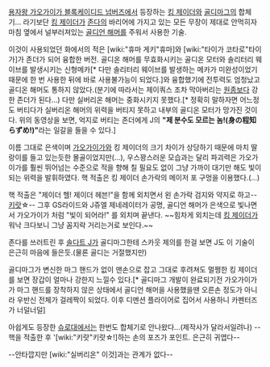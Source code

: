 {{{#!html
<iframe width="500" height="375" src="//www.youtube.com/embed/ZG4gOsXGTDE?rel=0" frameborder="0" allowfullscreen></iframe>
}}}

[[용자왕 가오가이가 블록케이디드 넘버즈]]에서 등장하는 [[킹 제이더]]와 [[골디마그]]의 합체기... 라기보단 [[킹 제이더]]가 [[존다]]의 바리어에 가지고 있는 모든 무장이 제대로 안먹히자 마침 옆에서 널부러져있는 [[골디언 해머]]를 주워서 사용한 기술.

이것이 사용되었던 화에서의 적은 [wiki:"휴마 게키"휴마]와 [wiki:"타이가 코타로"타이가]가 존더가 되어 융합한 버전. 골디온 해머를 무효화시키는 골디온 모터와 솔리터리 웨이브를 발생시키는 신형메카[* 다만 솔리터리 웨이브를 발생하는 메카가 미완성이었기 때문에 한 번 사용한 뒤에 바로 사용불가능이 되었다.]와 융합했기에 전투력도 엄청났고 골디온 해머도 통하지 않았다.(분기에 따라서는 제이쿼스 조차 막아버리는 [[원종]]보다 강한 존더가 된다...) 다만 실버리온 해머는 중화시키지 못했다.[* 정확히 말하자면 어느정도 버티다가 실버리온 해머의 위력을 버티지 못하고 내부의 골디온 모터가 망가진 것이다. 위의 동영상을 보면, 억지로 버티는 존더에게 J의 '''"제 분수도 모르는 놈!(身の程知らずめ!)"'''라는 일갈을 들을 수 있다.]

이름 그대로 은색이며 [[가오가이가]]와 킹 제이더의 크기 차이가 상당하기 때문에 마치 딸랑이를 들고 있는듯한 몰골이었지만(…), 우스꽝스러운 모습과는 달리 파괴력은 가오가이가를 훨씬 뛰어넘는 수준으로 적을 향해 칠 필요도 없이 그냥 가까이 대기만 해도 빛이 되는 위력을 발휘하였다. 핵 적출은 킹 제이더 손가락의 메이저 포 구멍을 이용했다.(…) 

핵 적출은 "제이더 헬! 제이더 헤븐!"을 함께 외치면서 왼 손가락 검지와 약지로 하고--[[키랏]]☆-- 그후 GS라이드와 J쥬엘 제네레이터가 공명, 골디언 해머가 은색으로 빛나면서 가오가이가 처럼 "빛이 되어라!" 를 외치며 끝낸다. ~~힘차게 외치는데 [[킹 제이더]]가 워낙 크다보니 그냥 꼼지락 거리는거로 보인다.~~

존다를 쓰러트린 후 [[솔다트 J]]가 골디마그한테 스카웃 제의를 한걸 보면 J도 이 기술이 은근히 마음에 들은듯.(물론 골디는 거절했지만)

골디마그가 변신한 마그 핸드가 없이 맨손으로 잡고 그대로 후려쳐도 멀쩡한 킹 제이더를 보면 장갑이 얼마나 강한지 느낄수 있다.[* 골디마그 개발이 완료되기전 가오가이가가 마그 핸드를 장착하지 않은 상태에서 골디언 해머을 사용했을땐 오른손 정도가 아니라 우반신 전체가 걸레짝이 되었다. 이후 디멘션 플라이어로 집어서 사용하니 카펜터즈가 너덜너덜]

아쉽게도 등장한 [[슈로대]]에서는 한번도 합체기로 안나왔다...(제작사가 달라서일려나)  
--핵을 적출한 후 '[wiki:"키랏"키랏☆!]하는 손의 포즈가 포인트. 은근히 귀엽다--

--안타깝지만 [wiki:"실버리온" 이것]과는 관계가 없다--
